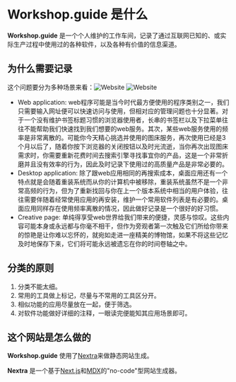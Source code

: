 # Workshop.guide 是什么

**Workshop.guide** 是一个个人维护的工作车间，记录了通过互联网已知的、或实际生产过程中使用过的各种软件，以及各种有价值的信息渠道。

## 为什么需要记录

这个问题要分为多种场景来看：![Website](https://img.shields.io/website?down_color=red&down_message=down&up_color=green&up_message=up&url=https%3A%2F%2Fworkshop-guide.vercel.app%2F) ![Website](https://img.shields.io/website?down_color=red&down_message=down&up_color=green&up_message=up&url=https%3A%2F%2Fworkshop-guide.vercel.app%2F)
- Web application: web程序可能是当今时代最方便使用的程序类别之一，我们只需要输入网址便可以快速访问与使用，但相对应的管理问题也十分显著。对于一个没有维护书签标题习惯的浏览器使用者，长串的书签栏以及下拉菜单往往不能帮助我们快速找到我们想要的web服务。其次，某些web服务使用的频率是非常离散的。可能你今天精心挑选并使用的图床服务，再次使用已经是3个月以后了，随着你按下浏览器的关闭按钮以及时光流逝，当你再次出现图床需求时，你需要重新花费时间去搜索引擎寻找事宜你的产品，这是一个非常折磨并且没有效率的行为，因此及时记录下使用过的高质量产品是非常必要的。
- Desktop application: 除了跟web应用相同的再搜索成本，桌面应用还有一个特点就是会随着重装系统而从你的计算机中被移除，重装系统虽然不是一个非常高频的行为，但为了重新找回与你在上一个版本系统中相当的用户体验，往往需要伴随着经常使用应用的再安装，维护一个常用软件列表是有必要的。桌面应用同样存在使用频率离散的情况，因此做好记录是一个很好的好习惯。
- Creative page: 单纯得享受web世界给我们带来的便捷，灵感与惊叹。这些内容可能本身或永远都与你毫不相干，但作为旁观者第一次触及它们所给你带来的惊艳是让你难以忘怀的，就宛如走进一座精美的博物馆，如果不将这些记忆及时地保存下来，它们将可能永远被遗忘在你的时间卷轴之中。

## 分类的原则
1. 分类不能太细。
2. 常用的工具做上标记，尽量与不常用的工具区分开。
3. 相似功能的应用尽量放在一起，便于筛选。
4. 对软件功能做好详细的注释，一眼读完便能知其应用场景即可。

## 这个网站是怎么做的

**Workshop.guide** 使用了[Nextra](https://nextra.vercel.app/)来做静态网站生成。

**Nextra** 是一个基于[Next.js](https://nextjs.org/)和[MDX](https://mdxjs.com/)的"no-code"型网站生成器。


